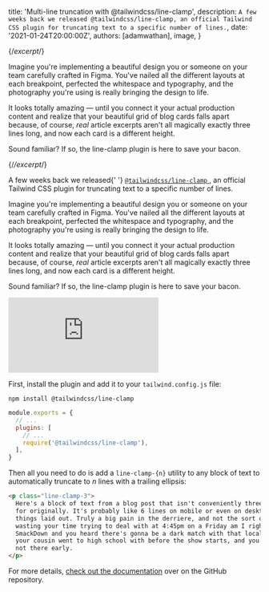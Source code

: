 
  title: 'Multi-line truncation with @tailwindcss/line-clamp',
  description: `A few weeks back we released @tailwindcss/line-clamp, an official Tailwind CSS plugin for truncating text to a specific number of lines.`,
  date: '2021-01-24T20:00:00Z',
  authors: [adamwathan],
  image,
}

{/*excerpt*/}

Imagine you're implementing a beautiful design you or someone on your team carefully crafted in Figma. You've nailed all the different layouts at each breakpoint, perfected the whitespace and typography, and the photography you're using is really bringing the design to life.

It looks totally amazing — until you connect it your actual production content and realize that your beautiful grid of blog cards falls apart because, of course, _real_ article excerpts aren't all magically exactly three lines long, and now each card is a different height.

Sound familiar? If so, the line-clamp plugin is here to save your bacon.

{/*/excerpt*/}

<p className="lead">
  A few weeks back we released{' '}
  <a href="https://github.com/tailwindlabs/tailwindcss-line-clamp">
    <code>@tailwindcss/line-clamp</code>
  </a>
  , an official Tailwind CSS plugin for truncating text to a specific number of lines.
</p>

Imagine you're implementing a beautiful design you or someone on your team carefully crafted in Figma. You've nailed all the different layouts at each breakpoint, perfected the whitespace and typography, and the photography you're using is really bringing the design to life.

It looks totally amazing — until you connect it your actual production content and realize that your beautiful grid of blog cards falls apart because, of course, _real_ article excerpts aren't all magically exactly three lines long, and now each card is a different height.

Sound familiar? If so, the line-clamp plugin is here to save your bacon.

<div className="relative" style={{ paddingBottom: '56.25%' }}>
  <iframe
    className="absolute inset-0 h-full w-full"
    src="https://www.youtube.com/embed/klh-jMTm5PU"
    frameBorder="0"
    allow="accelerometer; autoplay; clipboard-write; encrypted-media; gyroscope; picture-in-picture"
    allowFullScreen
  ></iframe>
</div>

First, install the plugin and add it to your `tailwind.config.js` file:

```shell
npm install @tailwindcss/line-clamp
```

```js tailwind.config.js
module.exports = {
  // ...
  plugins: [
    // ...
    require('@tailwindcss/line-clamp'),
  ],
}
```

Then all you need to do is add a `line-clamp-{n}` utility to any block of text to automatically truncate to _n_ lines with a trailing ellipsis:

```html
<p class="line-clamp-3">
  Here's a block of text from a blog post that isn't conveniently three lines long like you designed
  for originally. It's probably like 6 lines on mobile or even on desktop depending on how you have
  things laid out. Truly a big pain in the derriere, and not the sort of thing you expected to be
  wasting your time trying to deal with at 4:45pm on a Friday am I right? You've got tickets to
  SmackDown and you heard there's gonna be a dark match with that local guy from two towns over that
  your cousin went to high school with before the show starts, and you're gonna miss it if you're
  not there early.
</p>
```

For more details, [check out the documentation](https://github.com/tailwindlabs/tailwindcss-line-clamp/) over on the GitHub repository.
